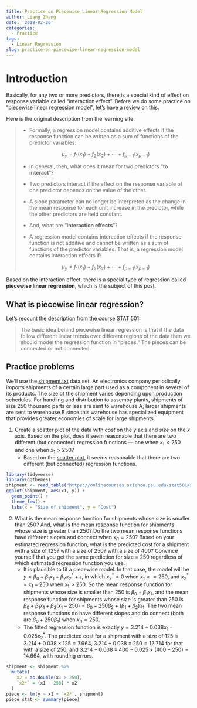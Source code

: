 ```yaml
---
title: Practice on Piecewise Linear Regression Model
author: Liang Zhang
date: '2018-02-26'
categories:
  - Practice
tags:
  - Linear Regression
slug: practice-on-piecewise-linear-regression-model
---
```


# Introduction

Basically, for any two or more predictors, there is a special kind of effect on response variable called "interaction effect". Before we do some practice on "piecewise linear regression model", let's have a review on this.

Here is the original description from the learning site:

>
* Formally, a regression model contains additive effects if the response function can be written as a sum of functions of the predictor variables:
>
    $$\mu_y = f_1(x_1) + f_2(x_2) + \cdots + f_{p-1}(x_{p-1})$$
>
* In general, then, what does it mean for two predictors "**to interact**"?
>
    + Two predictors interact if the effect on the response variable of one predictor depends on the value of the other. 
    + A slope parameter can no longer be interpreted as the change in the mean response for each unit increase in the predictor, while the other predictors are held constant.
>
* And, what are "**interaction effects**"?
>
    + A regression model contains interaction effects if the response function is not additive and cannot be written as a sum of functions of the predictor variables. That is, a regression model contains interaction effects if:
>
    $$\mu_y \neq f_1(x_1) + f_2(x_2) + \cdots + f_{p-1}(x_{p-1})$$

Based on the interaction effect, there is a special type of regression called **piecewise linear regression**, which is the subject of this post.

## What is piecewise linear regression?

Let's recount the description from the course [STAT 501](https://onlinecourses.science.psu.edu/stat501/node/310):

>
The basic idea behind piecewise linear regression is that if the data follow different linear trends over different regions of the data then we should model the regression function in "pieces." The pieces can be connected or not connected.

## Practice problems

We'll use the [shipment.txt](https://onlinecourses.science.psu.edu/stat501/sites/onlinecourses.science.psu.edu.stat501/files/data/shipment.txt) data set. An electronics company periodically imports shipments of a certain large part used as a component in several of its products. The size of the shipment varies depending upon production schedules. For handling and distribution to assemby plants, shipments of size 250 thousand parts or less are sent to warehouse A; larger shipments are sent to warehouse B since this warehouse has specialized equipment that provides greater economies of scale for large shipments.

1. Create a scatter plot of the data with *cost* on the $y$ axis and *size* on the $x$ axis. Based on the plot, does it seem reasonable that there are two different (but connected) regression functions — one when $x_1 < 250$ and one when $x_1 > 250$?
    * Based on the [scatter plot](#fig:problem-1), it seems reasonable that there are two different (but connected) regression functions.

```r
library(tidyverse)
library(ggthemes)
shipment <- read_table("https://onlinecourses.science.psu.edu/stat501/sites/onlinecourses.science.psu.edu.stat501/files/data/shipment.txt")
ggplot(shipment, aes(x1, y)) +
  geom_point() +
  theme_few() +
  labs(x = "Size of shipment", y = "Cost")
```

2. What is the mean response function for shipments whose size is smaller than 250? And, what is the mean response function for shipments whose size is greater than 250? Do the two mean response functions have different slopes and connect when $x_{i1} = 250$? Based on your estimated regression function, what is the predicted cost for a shipment with a size of 125? with a size of 250? with a size of 400? Convince yourself that you get the same prediction for size = 250 regardless of which estimated regression function you use.
    * It is plausible to fit a piecewise model. In that case, the model will be $y = \beta_0 + \beta_1 x_1 + \beta_2 x_2^* + \epsilon$, in which $x_2^* = 0$ when $x_1 <= 250$, and $x_2^* = x_1 - 250$ when $x_1 > 250$. So the mean response function for shipments whose size is smaller than 250 is $\beta_0 + \beta_1 x_1$, and the mean response function for shipments whose size is greater than 250 is $\beta_0 + \beta_1 x_1 + \beta_2 (x_1 - 250) = \beta_0 - 250 \beta_2 + (\beta_1 + \beta_2) x_1$. The two mean response functions do have different slopes and do connect (both are $\beta_0 + 250 \beta_1$) when $x_{i1} = 250$.
    * The fitted regression function is exactly $y = 3.214 + 0.038 x_1 - 0.025 x_2^*$. The predicted cost for a shipment with a size of 125 is $3.214 + 0.038 \times 125 = 7.964$, $3.214 + 0.038 \times 250 = 12.714$ for that with a size of 250, and $3.214 + 0.038 \times 400 - 0.025 \times (400 - 250) = 14.664$, with rounding errors.

```r
shipment <- shipment %>% 
  mutate(
    x2 = as.double(x1 > 250),
    `x2*` = (x1 - 250) * x2
  )
piece <- lm(y ~ x1 + `x2*`, shipment)
piece_stat <- summary(piece)
```
